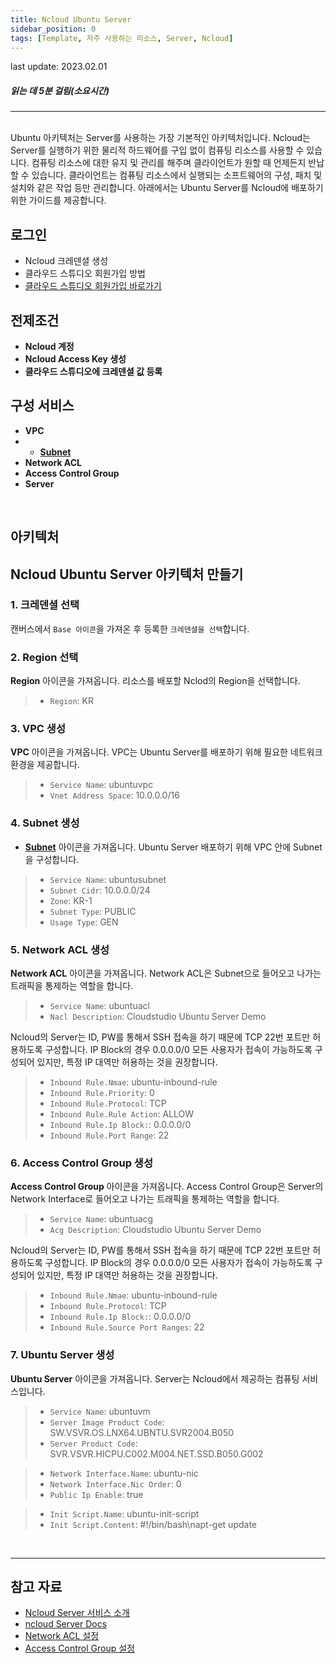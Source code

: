 ```yaml
---
title: Ncloud Ubuntu Server
sidebar_position: 0
tags: [Template, 자주 사용하는 리소스, Server, Ncloud]
---
```



<span className="theme-doc-version-badge badge badge--secondary">
    last update: 2023.02.01
</span>

##### 읽는 데 5분 걸림(소요시간)

*****
<br/>
Ubuntu 아키텍처는 Server를 사용하는 가장 기본적인 아키텍처입니다.
Ncloud는 Server를 실행하기 위한 물리적 하드웨어를 구입 없이 컴퓨팅 리소스를 사용할 수 있습니다. 
컴퓨팅 리소스에 대한 유지 및 관리를 해주며 클라이언트가 원할 때 언제든지 반납할 수 있습니다. 
클라이언트는 컴퓨팅 리소스에서 실행되는 소프트웨어의 구성, 패치 및 설치와 같은 작업 등만 관리합니다.
아래에서는 Ubuntu Server를 Ncloud에 배포하기 위한 가이드를 제공합니다.

## 로그인
- <Link to="/docs/credential/createCredential">Ncloud 크레덴셜 생성</Link>
- <Link to="/docs/start/sign-up">클라우드 스튜디오 회원가입 방법</Link>
- [클라우드 스튜디오 회원가입 바로가기](https://cloudstudio.cloudraw.kr/signup)

## 전제조건
- **Ncloud 계정**
- **Ncloud Access Key 생성**
- **클라우드 스튜디오에 크레덴셜 값 등록**

## 구성 서비스
- **VPC**
- - [**Subnet**](https://docs.cstudio.app/docs/resource/azure/Network/Subnet)
- **Network ACL**
- **Access Control Group**
- **Server**
<br/>

## 아키텍처

<caption caption="" src={ncloud11} />

## Ncloud Ubuntu Server 아키텍처 만들기
### 1. 크레덴셜 선택
캔버스에서 ```Base 아이콘```을 가져온 후 등록한 ```크레덴셜을 선택```합니다.

<caption caption="[그림.1] Ncloud Ubuntu Server 1" src={ncloud1} />

### 2. Region 선택
**Region** 아이콘을 가져옵니다. 리소스를 배포할 Nclod의 Region을 선택합니다.

> - ```Region```: KR

<caption caption="[그림.2] Ncloud Ubuntu Server 2" src={ncloud2} />

### 3. VPC 생성
**VPC** 아이콘을 가져옵니다. VPC는 Ubuntu Server를 배포하기 위해 필요한 네트워크 환경을 제공합니다.

> - ```Service Name```: ubuntuvpc
> - ```Vnet Address Space```: 10.0.0.0/16

<caption caption="[그림.3] Ncloud Ubuntu Server 3" src={ncloud3} />

### 4. Subnet 생성
- [**Subnet**](https://docs.cstudio.app/docs/resource/azure/Network/Subnet) 아이콘을 가져옵니다. Ubuntu Server 배포하기 위해 VPC 안에 Subnet을 구성합니다.

> - ```Service Name```: ubuntusubnet 
> - ```Subnet Cidr```: 10.0.0.0/24
> - ```Zone```: KR-1
> - ```Subnet Type```: PUBLIC
> - ```Usage Type```: GEN

<caption caption="[그림.4] Ncloud Ubuntu Server 4" src={ncloud4} />

### 5. Network ACL 생성
**Network ACL** 아이콘을 가져옵니다. Network ACL은 Subnet으로 들어오고 나가는 트래픽을 통제하는 역할을 합니다.

> - ```Service Name```: ubuntuacl
> - ```Nacl Description```: Cloudstudio Ubuntu Server Demo

<caption caption="[그림.5] Ncloud Ubuntu Server 5" src={ncloud5} />

Ncloud의 Server는 ID, PW를 통해서 SSH 접속을 하기 때문에 TCP 22번 포트만 허용하도록 구성합니다.
IP Block의 경우 0.0.0.0/0 모든 사용자가 접속이 가능하도록 구성되어 있지만, 특정 IP 대역만 허용하는 것을 권장합니다.

> - ```Inbound Rule.Nmae```: ubuntu-inbound-rule
> - ```Inbound Rule.Priority```: 0
> - ```Inbound Rule.Protocol```: TCP
> - ```Inbound Rule.Rule Action```: ALLOW
> - ```Inbound Rule.Ip Block:```: 0.0.0.0/0 
> - ```Inbound Rule.Port Range```: 22

<caption caption="[그림.6] Ncloud Ubuntu Server 6" src={ncloud6} />

### 6. Access Control Group 생성
**Access Control Group** 아이콘을 가져옵니다. Access Control Group은 Server의 Network Interface로 들어오고 나가는 트래픽을 통제하는 역할을 합니다.

> - ```Service Name```: ubuntuacg
> - ```Acg Description```: Cloudstudio Ubuntu Server Demo

<caption caption="[그림.7] Ncloud Ubuntu Server 7" src={ncloud7} />

Ncloud의 Server는 ID, PW를 통해서 SSH 접속을 하기 때문에 TCP 22번 포트만 허용하도록 구성합니다.
IP Block의 경우 0.0.0.0/0 모든 사용자가 접속이 가능하도록 구성되어 있지만, 특정 IP 대역만 허용하는 것을 권장합니다.

> - ```Inbound Rule.Nmae```: ubuntu-inbound-rule
> - ```Inbound Rule.Protocol```: TCP
> - ```Inbound Rule.Ip Block:```: 0.0.0.0/0 
> - ```Inbound Rule.Source Port Ranges```: 22

<caption caption="[그림.8] Ncloud Ubuntu Server 8" src={ncloud8} />

### 7. Ubuntu Server 생성
**Ubuntu Server** 아이콘을 가져옵니다. Server는 Ncloud에서 제공하는 컴퓨팅 서비스입니다.

> - ```Service Name```: ubuntuvm
> - ```Server Image Product Code```: SW.VSVR.OS.LNX64.UBNTU.SVR2004.B050
> - ```Server Product Code```: SVR.VSVR.HICPU.C002.M004.NET.SSD.B050.G002

<caption caption="[그림.9] Ncloud Ubuntu Server 9" src={ncloud9} />

> - ```Network Interface.Name```: ubuntu-nic
> - ```Network Interface.Nic Order```: 0
> - ```Public Ip Enable```: true

<caption caption="[그림.10] Ncloud Ubuntu Server 10" src={ncloud10} />

> - ```Init Script.Name```: ubuntu-init-script
> - ```Init Script.Content```: #!/bin/bash\napt-get update

<caption caption="[그림.11] Ncloud Ubuntu Server 11" src={ncloud11} />

<br/>

*****
## 참고 자료
- [Ncloud Server 서비스 소개](https://www.ncloud.com/product/compute/server)
- [ncloud Server Docs](https://guide.ncloud-docs.com/docs/compute-compute-1-1-v2)
- [Network ACL 설정](https://guide.ncloud-docs.com/docs/vpc-nacl-vpc)
- [Access Control Group 설정](https://guide.ncloud-docs.com/docs/compute-compute-2-3)